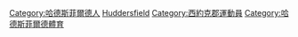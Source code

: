 [[Category:哈德斯菲爾德人|Category:哈德斯菲爾德人]]
[[Category:英格蘭各城鎮運動員|Huddersfield]]
[[Category:西約克郡運動員|Category:西約克郡運動員]]
[[Category:哈德斯菲爾德體育|Category:哈德斯菲爾德體育]]